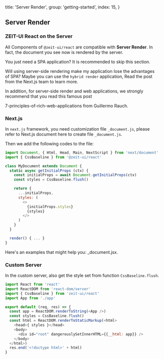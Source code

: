 
  title: 'Server Render',
  group: 'getting-started',
  index: 15,
}


## Server Render

### ZEIT-UI React on the Server

All Components of `@zeit-ui/react` are compatible with **Server Render**. In fact, the document you see now is rendered by the server.

<Note label="readme">
  You just need <Link href="https://en.wikipedia.org/wiki/Single-page_application" rel="nofollow" underline>a SPA application</Link>?
  It is recommended to skip this section.
</Note>

<Spacer y={.5} />

Will using server-side rendering make my application lose the advantages of SPA? Maybe you can use the `hybrid render` application,
Read <Link color href="https://nextjs.org/blog/next-9-3#next-gen-static-site-generation-ssg-support" rel="nofollow">
the post from the Next.js team</Link> to learn more.

<Text>In addition, for <Text b>server-side render</Text> and web applications,
we strongly recommend that you read this famous post
<Link color href="https://rauchg.com/2014/7-principles-of-rich-web-applications" rel="nofollow" target="_blank">
  7-principles-of-rich-web-applications
</Link> from <Text em>Guillermo Rauch</Text>.
</Text>

<Spacer y={2.5} />

### Next.js

In `next.js` framework, you need customization file `_document.js`,
please refer to <Link href="https://nextjs.org/docs/advanced-features/custom-document" rel="nofollow">Next.js document here</Link>
to create file `_document.js`.

Then we add the following codes to the file:

```js
import Document, { Html, Head, Main, NextScript } from 'next/document'
import { CssBaseline } from '@zeit-ui/react'

class MyDocument extends Document {
  static async getInitialProps (ctx) {
    const initialProps = await Document.getInitialProps(ctx)
    const styles = CssBaseline.flush()

    return {
      ...initialProps,
      styles: (
        <>
          {initialProps.styles}
          {styles}
        </>
      )
    }
  }

  render() { ... }
}
```

Here's an examples that might help you: <Link href="https://github.com/unix/unix.bio/blob/template/pages/_document.jsx" rel="nofollow">_document.jsx</Link>.

<Spacer y={3} />

### Custom Server

In the custom server, also get the style set from function `CssBaseline.flush`.

```js
import React from 'react'
import ReactDOM from 'react-dom/server'
import { CssBaseline } from 'zeit-ui/react'
import App from './app'

export default (req, res) => {
  const app = ReactDOM.renderToString(<App />)
  const styles = CssBaseline.flush()
  const html = ReactDOM.renderToStaticMarkup(<html>
    <head>{ styles }</head>
    <body>
      <div id="root" dangerouslySetInnerHTML={{__html: app}} />
    </body>
  </html>)
  res.end('<!doctype html>' + html)
}
```


















